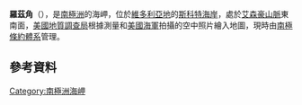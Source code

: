 {{coord|74|42|S|163|3|E|display=title}}

'''羅茲角'''（{{lang-en|Rhodes Head}}），是[[南極洲|南極洲]]的海岬，位於[[維多利亞地|維多利亞地]]的[[斯科特海岸|斯科特海岸]]，處於[[艾森豪山脈|艾森豪山脈]]東南面，[[美國地質調查局|美國地質調查局]]根據測量和[[美國海軍|美國海軍]]拍攝的空中照片繪入地圖，現時由[[南極條約體系|南極條約體系]]管理。

==參考資料==
{{usgs-gazetteer}}

{{DEFAULTSORT:Rhodes Head}}
[[Category:南極洲海岬|Category:南極洲海岬]]


{{ScottCoast-geo-stub}}